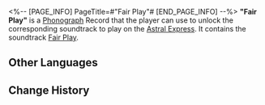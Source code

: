 <%-- [PAGE_INFO]
PageTitle=#"Fair Play"#
[END_PAGE_INFO] --%>
{{Item Infobox
|id          = 210303
|image       = Item Fair Play.png
|type        = Disk
|invCategory = Valuables
|rarity      = 3
|effect      = 
|description = A record that can be played on the Express' phonograph. It might be a chance acquisition or a gift from someone else. All sorts of memories surge up when the music plays &mdash; the smiles, encounters, touches, and the excitement of battle. Maybe that is why people still collect records even as society rapidly advances.<br />The current record contains the track "Fair Play."
}}
{{Description|''...First, it is necessary to present all clues clearly and fairly to the protagonist...''}}
'''"Fair Play"''' is a [[Phonograph]] Record that the player can use to unlock the corresponding soundtrack to play on the [[Astral Express]]. It contains the soundtrack [[Fair Play]].

==Other Languages==
{{Other Languages
|en   = "Fair Play"
|zhs  = 《公平游戏》
|zht  = 《公平遊戲》
|ja   = 『フェア・ゲーム』
|ko   = ≪페어플레이≫
|es   = Juego limpio
|fr   = « Fair Play »
|ru   = Fair Play
|th   = "Fair Play"
|vi   = Trò Chơi Công Bằng
|de   = „Fairplay“
|id   = "Fair Play"
|pt   = "Fair Play"
}}

==Change History==
{{Change History|2.0}}